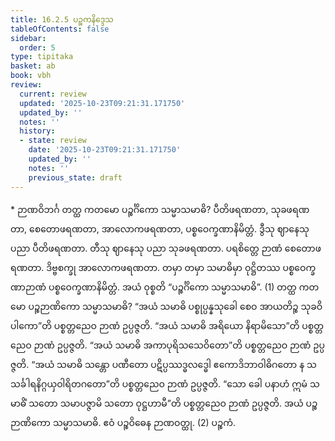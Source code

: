 ```yaml
---
title: 16.2.5 ပဉ္စကနိဒ္ဒေသ
tableOfContents: false
sidebar:
  order: 5
type: tipitaka
basket: ab
book: vbh
review:
  current: review
  updated: '2025-10-23T09:21:31.171750'
  updated_by: ''
  notes: ''
  history:
  - state: review
    date: '2025-10-23T09:21:31.171750'
    updated_by: ''
    notes: ''
    previous_state: draft
---
```



<ReviewStatus review={frontmatter.review} showDetails={true} />

<HypothesisAnnotation frontmatter={frontmatter} />

<DynamicBreadcrumb />

<Paragraph type="center" book="vbh">
* ဉာဏဝိဘင်္ဂ
</Paragraph>



<Division number="804" book="vbh" e="ch" v="30" p="346">

<Paragraph number="2544" book="vbh">
တတ္ထ ကတမော ပဉ္စင်္ဂိကော သမ္မာသမာဓိ? ပီတိဖရဏတာ, သုခဖရဏတာ, စေတောဖရဏတာ, အာလောကဖရဏတာ, ပစ္စဝေက္ခဏာနိမိတ္တံ. ဒွီသု ဈာနေသု ပညာ ပီတိဖရဏတာ. တီသု ဈာနေသု ပညာ သုခဖရဏတာ. ပရစိတ္တေ ဉာဏံ စေတောဖရဏတာ. ဒိဗ္ဗစက္ခု အာလောကဖရဏတာ. တမှာ တမှာ သမာဓိမှာ ဝုဋ္ဌိတဿ ပစ္စဝေက္ခဏာဉာဏံ ပစ္စဝေက္ခဏာနိမိတ္တံ. အယံ ဝုစ္စတိ “ပဉ္စင်္ဂိကော သမ္မာသမာဓိ”. (1)
</Paragraph>

<Paragraph number="2545" book="vbh">
တတ္ထ ကတမော ပဉ္စဉာဏိကော သမ္မာသမာဓိ? “အယံ သမာဓိ ပစ္စုပ္ပန္နသုခေါ စေဝ အာယတိဉ္စ သုခဝိပါကော”တိ ပစ္စတ္တညေဝ ဉာဏံ ဥပ္ပဇ္ဇတိ. “အယံ သမာဓိ အရိယော နိရာမိသော”တိ ပစ္စတ္တညေဝ ဉာဏံ ဥပ္ပဇ္ဇတိ. “အယံ သမာဓိ အကာပုရိသသေဝိတော”တိ ပစ္စတ္တညေဝ ဉာဏံ ဥပ္ပဇ္ဇတိ. “အယံ သမာဓိ သန္တော ပဏီတော ပဋိပ္ပဿဒ္ဓလဒ္ဓေါ ဧကောဒိဘာဝါဓိဂတော န သသင်္ခါရနိဂ္ဂယှဝါရိတဂတော”တိ ပစ္စတ္တညေဝ ဉာဏံ ဥပ္ပဇ္ဇတိ. “သော ခေါ ပနာဟံ ဣမံ သမာဓိံ သတော သမာပဇ္ဇာမိ သတော ဝုဋ္ဌဟာမီ”တိ ပစ္စတ္တညေဝ ဉာဏံ ဥပ္ပဇ္ဇတိ. အယံ ပဉ္စဉာဏိကော သမ္မာသမာဓိ. ဧဝံ ပဉ္စဝိဓေန ဉာဏဝတ္ထု. (2)

</Paragraph>
</Division>

<Paragraph number="2546" type="center" book="vbh">
ပဉ္စကံ.
</Paragraph>